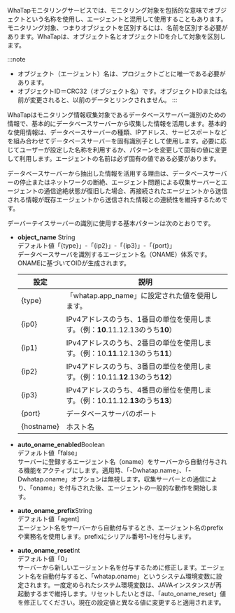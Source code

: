 WhaTapモニタリングサービスでは、モニタリング対象を包括的な意味でオブジェクトという名称を使用し、エージェントと混用して使用することもあります。モニタリング対象、つまりオブジェクトを区別するには、名前を区別する必要があります。WhaTapは、オブジェクト名とオブジェクトIDを介して対象を区別します。

:::note

-   オブジェクト（エージェント）名は、プロジェクトごとに唯一である必要があります。
-   オブジェクトID＝CRC32（オブジェクト名）です。オブジェクトIDまたは名前が変更されると、以前のデータとリンクされません。
    :::

WhaTapはモニタリング情報収集対象であるデータベースサーバー識別のための情報で、基本的にデータベースサーバーから収集した情報を活用します。基本的な使用情報は、データベースサーバーの種類、IPアドレス、サービスポートなどを組み合わせてデータベースサーバーを固有識別子として使用します。必要に応じてユーザーが設定した名称を利用するか、パターンを変更して固有の値に変更して利用します。エージェントの名前は必ず固有の値である必要があります。

データベースサーバーから抽出した情報を活用する理由は、データベースサーバーの停止またはネットワークの断絶、エージェント問題による収集サーバーとエージェントの通信途絶状態が復旧した場合、再接続されたエージェントから送信される情報が既存エージェントから送信された情報との連続性を維持するためです。

デーバーテイスサーバーの識別に使用する基本パターンは次のとおりです。

-   **object_name** <span class='type'>String</span><br/>
    デフォルト値「{type}」-「{ip2}」-「{ip3}」-「{port}」<br/>データベースサーバを識別するエージェント名（ONAME）体系です。 ONAMEに基づいてOIDが生成されます。

    | 設定         | 説明                                                                      |
    | ---------- | ----------------------------------------------------------------------- |
    | {type}     | 「whatap.app_name」に設定された値を使用します。                                         |
    | {ip0}      | IPv4アドレスのうち、1番目の単位を使用します。（例：**10**.11.12.13のうち**10**）                   |
    | {ip1}      | IPv4アドレスのうち、2番目の単位を使用します。（例：10.**11**.12.13のうち**11**）                   |
    | {ip2}      | IPv4アドレスのうち、3番目の単位を使用します。（例：10.11.**12**.13のうち**12**）                   |
    | {ip3}      | IPv4アドレスのうち、4番目の単位を使用します。（例：10.11.12.**13**のうち**13**）                   |
    | {port}     | データベースサーバのポート                                                           |
    | {hostname} | ホスト名                                                                    |

-   **auto_oname_enabled**<span class='type'>Boolean</span><br/>
    デフォルト値「false」<br/>
    サーバーに登録するエージェント名（oname）をサーバーから自動付与される機能をアクティブにします。適用時、「-Dwhatap.name」、「-Dwhatap.oname」オプションは無視します。収集サーバーとの通信により、「oname」を付与された後、エージェントの一般的な動作を開始します。

-   **auto_oname_prefix**<span class='type'>String</span><br/>
    デフォルト値「agent]<br/>
    エージェント名をサーバーから自動付与するとき、エージェント名のprefixや業務名を使用します。prefixにシリアル番号1~)を付与します。

-   **auto_oname_reset**<span class='type'>Int</span><br/>
    デフォルト値「0」<br/>
    サーバーから新しいエージェント名を付与するために修正します。エージェント名を自動付与すると、「whatap.oname」というシステム環境変数に設定されます。一度定められたシステム環境変数は、JAVAインスタンスが再起動するまで維持します。リセットしたいときは、「auto_oname_reset」値を修正してください。現在の設定値と異なる値に変更すると適用されます。
